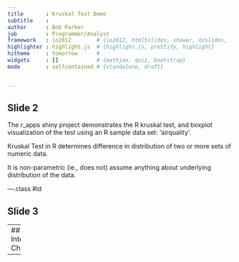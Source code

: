 ```yaml
---
title       : Kruskal Test Demo
subtitle    : 
author      : Bob Parker
job         : Programmer/Analyst
framework   : io2012        # {io2012, html5slides, shower, dzslides, ...}
highlighter : highlight.js  # {highlight.js, prettify, highlight}
hitheme     : tomorrow      # 
widgets     : []            # {mathjax, quiz, bootstrap}
mode        : selfcontained # {standalone, draft}


---
```



## Slide 2

The r_apps shiny project demonstrates the R kruskal test, and boxplot visualization of the test using an R sample data set: 'airquality'.

Kruskal Test in R determines difference in distribution
of two or more sets of numeric data.

It is non-parametric (ie., does not) assume anything about underlying distribution of the data.

---.class #id

## Slide 3
 

---
## Interactive Chart

---

